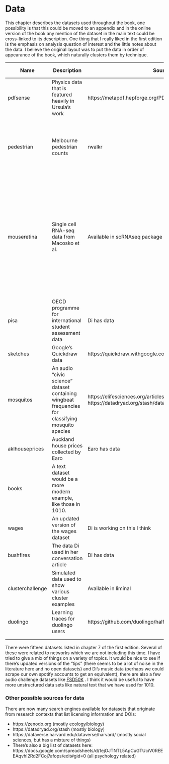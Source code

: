 # Data {#data}


This chapter describes the datasets used throughout the book, one possibility
is that this could be moved to an appendix and in the online version of the
book any mention of the dataset in the main text
could be cross-linked to its description. One
thing that I really liked in the first edition is the emphasis on analysis
question of interest and the little notes about the data. I believe the
original layout was to put the data in order of appearance of the book, which
naturally clusters them by technique.


| Name             | Description                                                                                        | Source                                                                                                | Proposed Chapter                                | Other Notes                                                                                                                                                                                     |
|------------------|----------------------------------------------------------------------------------------------------|-------------------------------------------------------------------------------------------------------|-------------------------------------------------|-------------------------------------------------------------------------------------------------------------------------------------------------------------------------------------------------|
| pdfsense         | Physics data that is featured heavily in Ursula's work                                             | https://metapdf.hepforge.org/PDFSense/                                                                | clustering, classification                      | An update to prim7                                                                                                                                                                              |
| pedestrian       | Melbourne pedestrian counts                                                                        | rwalkr                                                                                                | multivariate time series, regression (?)        | It could be turned into a multivariate time  series with the addition of weather information.                                                                                                   |
| mouseretina      | Single cell RNA-seq data from Macosko et al.                                                       | Available in scRNAseq package on Bioconductor                                                         | dimension, clustering                           | Used in the liminal paper,  one concern is that there a lot of nuances to processing the data that might need to be explained.  An updated version of the arabidopsis expression data from 1e.  |
| pisa             | OECD programme for international student assessment data                                           | Di has data                                                                                           | regression                                      | would need to check usage agreements                                                                                                                                                            |
| sketches         | Google's Quickdraw data                                                                            | https://quickdraw.withgoogle.com/                                                                     | neural networks, classification                 |                                                                                                                                                                                                 |
| mosquitos        | An audio "civic science" dataset containing wingbeat  frequencies for classifying mosquito species | https://elifesciences.org/articles/27854; https://datadryad.org/stash/dataset/doi:10.5061/dryad.98d7s | neural networks, classification (forests / LDA) |                                                                                                                                                                                                 |
| aklhouseprices   | Auckland house prices collected by Earo                                                            | Earo has data                                                                                         | regression, toolbox                             | would need to check usage agreements                                                                                                                                                            |
| books            | A text dataset would be a more modern example, like those in 1010.                                 |                                                                                                       | dimension, clustering                           |                                                                                                                                                                                                 |
| wages            | An updated version of the wages dataset                                                            | Di is working on this I think                                                                         | regression, toolbox, multivariate time series   |                                                                                                                                                                                                 |
| bushfires        | The data Di used in her conversation article                                                       | Di has data                                                                                           | toolbox, forests                                |                                                                                                                                                                                                 |
| clusterchallenge | Simulated data used to show various cluster examples                                               | Available in liminal                                                                                  | clustering                                      |                                                                                                                                                                                                 |
| duolingo         | Learning traces for duolingo users                                                                 | https://github.com/duolingo/halflife-regression                                                       | regression, forests                             | CCBY                                                                                                                                                                                            |
|                  |                                                                                                    |                                                                                                       |                                                 |                                                                                                                                                                                                 |
|                  |                                                                                                    |                                                                                                       |                                                 |                                                                                                                                                                                                 |

There were fifteen datasets listed in chapter 7 of the first edition. Several
of these were related to networks which we are not including this time. I have
tried to give a mix of things on a variety of topics. It would be nice to
see if there's updated versions of the "tips" 
(there seems to be a lot of noise in the literature here and no open datasets) and 
Di's music data (perhaps we could scrape our own spotify accounts to get an equivalent), there are also a few audio challenge datasets like [FSD50K](https://zenodo.org/record/4060432#.YCHksxMzbWY) . I think
it would be useful to have more unstructured data sets like natural text that we have used for 1010.


### Other possible sources for data

There are now many search engines available for datasets that originate
from research contexts that list licensing information and DOIs:

* https://zenodo.org (mostly ecology/biology)
* https://datadryad.org/stash (mostly biology)
* https://dataverse.harvard.edu/dataverse/harvard/ (mostly social sciences, but has a mixture of things)
* There's also a big list of datasets here: https://docs.google.com/spreadsheets/d/1ejOJTNTL5ApCuGTUciV0REEEAqvhI2Rd2FCoj7afops/edit#gid=0 (all psychology related)